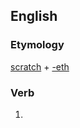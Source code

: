 ==English==

===Etymology===
[[scratch]] + [[-eth]]

===Verb===
{{en-verb form}}

# {{archaic third-person singular of|scratch}}